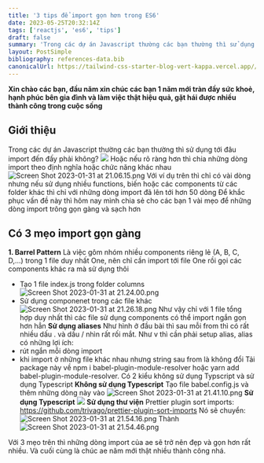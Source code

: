 ```yaml
---
title: '3 tips để import gọn hơn trong ES6'
date: 2023-05-25T20:32:14Z
tags: ['reactjs', 'es6', 'tips']
draft: false
summary: 'Trong các dự án Javascript thường các bạn thường thì sử dụng tới đâu import đến đấy phải không?. Hoặc nếu rõ ràng hơn thì chia những dòng import theo định nghĩa hoặc chức năng khác nhau. Với ví dụ trên thì chỉ có vài dòng nhưng nếu sử dụng nhiều functions, biến hoặc các components từ các folder khác thì chỉ với những dòng import đã lên tới hơn 50 dòng. Để khắc phục vấn đề này thì hôm nay mình chia sẻ cho các bạn 1 vài mẹo để những dòng import trông gọn gàng và sạch hơn'
layout: PostSimple
bibliography: references-data.bib
canonicalUrl: https://tailwind-css-starter-blog-vert-kappa.vercel.app//blog/new-features-in-v1/
---
```


<TOCInline toc={props.toc} exclude="" toHeading={2} />

**Xin chào các bạn, đầu năm xin chúc các bạn 1 năm mới tràn đầy sức khoẻ, hạnh phúc bên gia đình và làm việc thật hiệu quả, gặt hái được nhiều thành công trong cuộc sống**

## Giới thiệu

Trong các dự án Javascript thường các bạn thường thì sử dụng tới đâu import đến đấy phải không?
![](https://images.viblo.asia/2c542a3e-0a98-4598-80c7-09b6cf466270.png)
Hoặc nếu rõ ràng hơn thì chia những dòng import theo định nghĩa hoặc chức năng khác nhau
![Screen Shot 2023-01-31 at 21.06.15.png](https://images.viblo.asia/97f803d1-229a-43ae-84fd-14e9cd4c2b2d.png)
Với ví dụ trên thì chỉ có vài dòng nhưng nếu sử dụng nhiều functions, biến hoặc các components từ các folder khác thì chỉ với những dòng import đã lên tới hơn 50 dòng
Để khắc phục vấn đề này thì hôm nay mình chia sẻ cho các bạn 1 vài mẹo để những dòng import trông gọn gàng và sạch hơn

## Có 3 mẹo import gọn gàng

**1. Barrel Pattern**
Là việc gôm nhóm nhiều components riêng lẻ (A, B, C, D,...) trong 1 file duy nhất One, nên chỉ cần import tới file One rồi gọi các components khác ra mà sử dụng thôi

- Tạo 1 file index.js trong folder columns
  ![Screen Shot 2023-01-31 at 21.24.00.png](https://images.viblo.asia/143abd11-945f-4948-b68d-b320c0a81d53.png)
- Sử dụng componenet trong các file khác
  ![Screen Shot 2023-01-31 at 21.26.18.png](https://images.viblo.asia/e60f3426-ef81-47f3-9b52-718d57054229.png)
  Như vậy chỉ với 1 file tổng hợp duy nhất thì các file sử dụng components có thể import ngắn gọn hơn hẳn
  **Sử dụng aliases**
  Như hình ở đầu bài thì sau mỗi from thì có rất nhiều dấu . và dấu / nhìn rất rối mắt. Như v thì cần phải setup alias, alias có những lợi ích:
- rút ngắn mỗi dòng import
- khi import ở những file khác nhau nhưng string sau from là không đổi
  Tải package này về npm i babel-plugin-module-resolver hoặc yarn add babel-plugin-module-resolver.
  Có 2 kiểu không sử dụng Typscript và sử dụng Typescript
  **Không sử dụng Typescript**
  Tạo file babel.config.js và thêm những dòng này vào
  ![Screen Shot 2023-01-31 at 21.41.10.png](https://images.viblo.asia/b3dd6e94-d20f-4cc4-b7a5-33e027404b0b.png)
  **Sử dụng Typescript**
  ![](https://images.viblo.asia/1fd1d088-aeff-40ef-afb4-cece0ce84bfa.png)
  **Sử dụng thư viện**
  Prettier plugin sort imports: https://github.com/trivago/prettier-plugin-sort-imports
  Nó sẽ chuyển:
  ![Screen Shot 2023-01-31 at 21.54.16.png](https://images.viblo.asia/22c983c0-d2bb-4c4b-b2e7-7ed9a52c97ca.png)
  Thành
  ![Screen Shot 2023-01-31 at 21.54.46.png](https://images.viblo.asia/6fd4e3c8-e81c-4b2d-b9c7-d1cb2facc621.png)

Với 3 mẹo trên thì những dòng import của ae sẽ trở nên đẹp và gọn hơn rất nhiều. Và cuối cùng là chúc ae năm mới thật nhiều thành công nhá.
